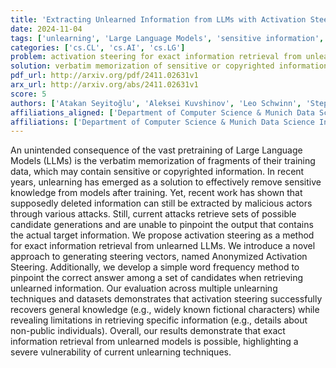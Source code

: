 ```yaml
---
title: 'Extracting Unlearned Information from LLMs with Activation Steering'
date: 2024-11-04
tags: ['unlearning', 'Large Language Models', 'sensitive information', 'activation steering', 'information retrieval', 'word frequency method']
categories: ['cs.CL', 'cs.AI', 'cs.LG']
problem: activation steering for exact information retrieval from unlearned LLMs
solution: verbatim memorization of sensitive or copyrighted information in LLMs
pdf_url: http://arxiv.org/pdf/2411.02631v1
arx_url: http://arxiv.org/abs/2411.02631v1
score: 5
authors: ['Atakan Seyitoğlu', 'Aleksei Kuvshinov', 'Leo Schwinn', 'Stephan Günnemann']
affiliations_aligned: ['Department of Computer Science & Munich Data Science Institute, Technical University of Munich', 'Department of Computer Science & Munich Data Science Institute, Technical University of Munich', 'Department of Computer Science & Munich Data Science Institute, Technical University of Munich', 'Department of Computer Science & Munich Data Science Institute, Technical University of Munich']
affiliations: ['Department of Computer Science & Munich Data Science Institute, Technical University of Munich']
---
```



An unintended consequence of the vast pretraining of Large Language Models (LLMs) is the verbatim memorization of fragments of their training data, which may contain sensitive or copyrighted information. In recent years, unlearning has emerged as a solution to effectively remove sensitive knowledge from models after training. Yet, recent work has shown that supposedly deleted information can still be extracted by malicious actors through various attacks. Still, current attacks retrieve sets of possible candidate generations and are unable to pinpoint the output that contains the actual target information. We propose activation steering as a method for exact information retrieval from unlearned LLMs. We introduce a novel approach to generating steering vectors, named Anonymized Activation Steering. Additionally, we develop a simple word frequency method to pinpoint the correct answer among a set of candidates when retrieving unlearned information. Our evaluation across multiple unlearning techniques and datasets demonstrates that activation steering successfully recovers general knowledge (e.g., widely known fictional characters) while revealing limitations in retrieving specific information (e.g., details about non-public individuals). Overall, our results demonstrate that exact information retrieval from unlearned models is possible, highlighting a severe vulnerability of current unlearning techniques.